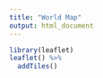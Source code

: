 ```yaml
---
title: "World Map"
output: html_document
---
```


```r
library(leaflet)
leaflet() %>%
  addTiles()
```